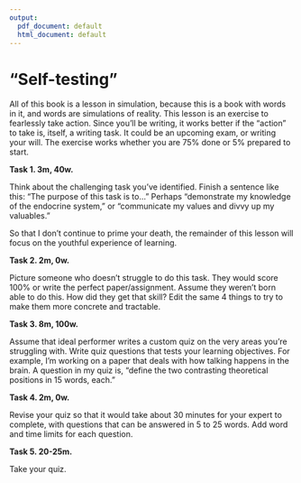 ```yaml
---
output:
  pdf_document: default
  html_document: default
---
```


# "Self-testing"

All of this book is a lesson in simulation,
because this is a book with words in it,
and words are simulations of reality.
This lesson is an exercise to fearlessly
take action. Since you'll be writing,
it works better if the "action" to take is, 
itself, a writing task.
It could be an upcoming exam, or writing your will.
The exercise works whether you are 
75% done or 5% prepared to start.
 
**Task 1. 3m, 40w.**
 
Think about the challenging task you've identified.
Finish a sentence like this: 
"The purpose of this task is to..."
Perhaps "demonstrate my knowledge of the endocrine system," or 
"communicate my values and divvy up my valuables." 

So that I don't continue to prime your death, the remainder of this lesson will focus on the youthful experience of learning.

 
**Task 2. 2m, 0w.**
 
Picture someone who doesn't struggle to do this task.
They would score 100% or write the perfect paper/assignment.
Assume they weren't born able to do this.
How did they get that skill?
Edit the same 4 things to try to make them more concrete and tractable.
 
**Task 3. 8m, 100w.**
 
Assume that ideal performer writes a custom quiz on
the very areas you're struggling with.
Write quiz questions that tests your learning objectives.
For example, I'm working on a paper that deals with
how talking happens in the brain.
A question in my quiz is, "define the two contrasting theoretical
positions in 15 words, each."
 
**Task 4. 2m, 0w.**
 
Revise your quiz so that it would take about 30 minutes for your expert to complete, with questions that can be answered in 5 to 25 words.
Add word and time limits for each question.
 
**Task 5. 20-25m.**
 
Take your quiz.

